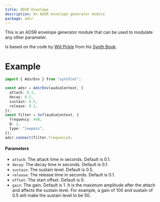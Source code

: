 ```yaml
---
title: ADSR Envelope
description: An ADSR envelope generator module
package: adsr
---
```


This is an ADSR envelope generator module that can be used to modulate any other parameter.

Is based on the code by [Will Pirkle](https://www.willpirkle.com/) from his [Synth Book](https://www.willpirkle.com/synthbook/).

# Example

```ts
import { AdsrEnv } from "synthlet";

const adsr = AdsrEnv(audioContext, {
  attack: 0.1,
  decay: 0.1,
  sustain: 0.5,
  release: 0.1,
});
const filter = Svf(audioContext, {
  frequency: 440,
  Q: 1,
  type: "lowpass",
});
adsr.connect(filter.frequency);
```

#### Parameters

- `attack`: The attack time in seconds. Default is 0.1.
- `decay`: The decay time in seconds. Default is 0.1.
- `sustain`: The sustain level. Default is 0.5.
- `release`: The release time in seconds. Default is 0.1.
- `offset`: The start offset. Default is 0.
- `gain`: The gain. Default is 1. It is the maximum amplitude after the attach and affects the sustain level. For example, a gain of 100 and sustain of 0.5 will make the sustain level to be 50.
